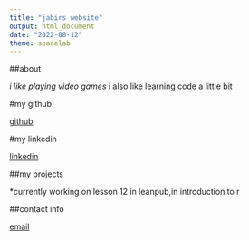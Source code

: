 ```yaml
---
title: "jabirs website"
output: html_document
date: "2022-08-12"
theme: spacelab
---
```


##about

*i like playing video games
*i also like learning code a little bit

#my github

[github](https://github.com/jabirG)

#my linkedin

[linkedin](https://www.linkedin.com/in/jabir-ghaffar-977438209/)

##my projects

*currently working on lesson 12 in leanpub,in introduction to r

##contact info

[email](jabirghaffar@gmail.com)

